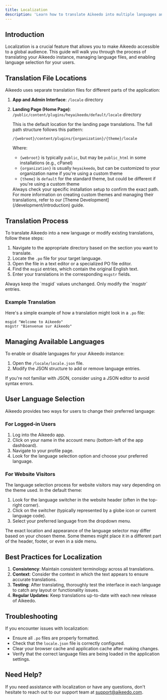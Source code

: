 ```yaml
---
title: Localization
description: 'Learn how to translate Aikeedo into multiple languages and manage language settings for your users.'
---
```


## Introduction

Localization is a crucial feature that allows you to make Aikeedo accessible to a global audience. This guide will walk you through the process of translating your Aikeedo instance, managing language files, and enabling language selection for your users.

## Translation File Locations

Aikeedo uses separate translation files for different parts of the application:

1. **App and Admin Interface**: `/locale` directory
2. **Landing Page (Home Page)**: `/public/content/plugins/heyaikeedo/default/locale` directory

    This is the default location for the landing page translations. The full path structure follows this pattern:

    `/{webroot}/content/plugins/{organization}/{theme}/locale`

    Where:
    - `{webroot}` is typically `public`, but may be `public_html` in some installations (e.g., cPanel)
    - `{organization}` is usually `heyaikeedo`, but can be customized to your organization name if you're using a custom theme
    - `{theme}` is `default` for the standard theme, but could be different if you're using a custom theme

    <Note>
    Always check your specific installation setup to confirm the exact path.
    </Note>

    <Tip>
    For more information on creating custom themes and managing their translations, refer to our [Theme Development](/development/introduction) guide.
    </Tip>

## Translation Process

To translate Aikeedo into a new language or modify existing translations, follow these steps:

1. Navigate to the appropriate directory based on the section you want to translate.
2. Locate the `.po` file for your target language.
3. Open the file in a text editor or a specialized PO file editor.
4. Find the `msgid` entries, which contain the original English text.
5. Enter your translations in the corresponding `msgstr` fields.

<Note>
  Always keep the `msgid` values unchanged. Only modify the `msgstr` entries.
</Note>

### Example Translation

Here's a simple example of how a translation might look in a `.po` file:

```
msgid "Welcome to Aikeedo"
msgstr "Bienvenue sur Aikeedo"
```

## Managing Available Languages

To enable or disable languages for your Aikeedo instance:

1. Open the `/locale/locale.json` file.
2. Modify the JSON structure to add or remove language entries.

<Tip>
  If you're not familiar with JSON, consider using a JSON editor to avoid syntax errors.
</Tip>

## User Language Selection

Aikeedo provides two ways for users to change their preferred language:

### For Logged-in Users

1. Log into the Aikeedo app.
2. Click on your name in the account menu (bottom-left of the app dashboard).
3. Navigate to your profile page.
4. Look for the language selection option and choose your preferred language.

### For Website Visitors

The language selection process for website visitors may vary depending on the theme used. In the default theme:

1. Look for the language switcher in the website header (often in the top-right corner).
2. Click on the switcher (typically represented by a globe icon or current language code).
3. Select your preferred language from the dropdown menu.

<Note>
  The exact location and appearance of the language selector may differ based on your chosen theme. Some themes might place it in a different part of the header, footer, or even in a side menu.
</Note>

## Best Practices for Localization

1. **Consistency**: Maintain consistent terminology across all translations.
2. **Context**: Consider the context in which the text appears to ensure accurate translations.
3. **Testing**: After translating, thoroughly test the interface in each language to catch any layout or functionality issues.
4. **Regular Updates**: Keep translations up-to-date with each new release of Aikeedo.

## Troubleshooting

If you encounter issues with localization:

- Ensure all `.po` files are properly formatted.
- Check that the `locale.json` file is correctly configured.
- Clear your browser cache and application cache after making changes.
- Verify that the correct language files are being loaded in the application settings.

## Need Help?

If you need assistance with localization or have any questions, don't hesitate to reach out to our support team at [support@aikeedo.com](mailto:support@aikeedo.com).

